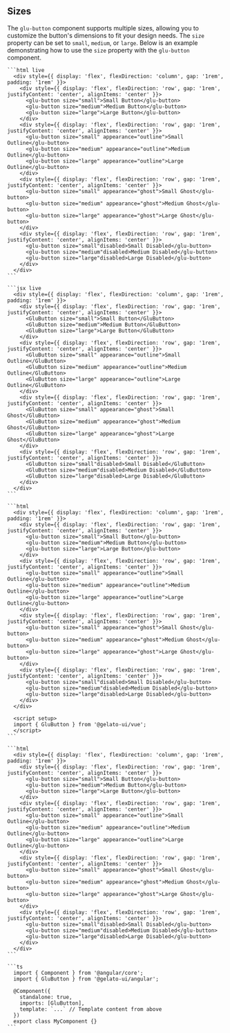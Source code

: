 
## Sizes

The `glu-button` component supports multiple sizes, allowing you to customize the button's dimensions to fit your design needs. The `size` property can be set to `small`, `medium`, or `large`. Below is an example demonstrating how to use the `size` property with the `glu-button` component.

<Tabs>
  <TabItem value="html" label="HTML">

    ```html live
      <div style={{ display: 'flex', flexDirection: 'column', gap: '1rem', padding: '1rem' }}>
        <div style={{ display: 'flex', flexDirection: 'row', gap: '1rem', justifyContent: 'center', alignItems: 'center' }}>
          <glu-button size="small">Small Button</glu-button>
          <glu-button size="medium">Medium Button</glu-button>
          <glu-button size="large">Large Button</glu-button>
        </div>
        <div style={{ display: 'flex', flexDirection: 'row', gap: '1rem', justifyContent: 'center', alignItems: 'center' }}>
          <glu-button size="small" appearance="outline">Small Outline</glu-button>
          <glu-button size="medium" appearance="outline">Medium Outline</glu-button>
          <glu-button size="large" appearance="outline">Large Outline</glu-button>
        </div>
        <div style={{ display: 'flex', flexDirection: 'row', gap: '1rem', justifyContent: 'center', alignItems: 'center' }}>
          <glu-button size="small" appearance="ghost">Small Ghost</glu-button>
          <glu-button size="medium" appearance="ghost">Medium Ghost</glu-button>
          <glu-button size="large" appearance="ghost">Large Ghost</glu-button>
        </div>
        <div style={{ display: 'flex', flexDirection: 'row', gap: '1rem', justifyContent: 'center', alignItems: 'center' }}>
          <glu-button size="small"disabled>Small Disabled</glu-button>
          <glu-button size="medium"disabled>Medium Disabled</glu-button>
          <glu-button size="large"disabled>Large Disabled</glu-button>
        </div>
      </div>
    ```

  </TabItem>
  <TabItem value="jsx" label="React">

    ```jsx live
      <div style={{ display: 'flex', flexDirection: 'column', gap: '1rem', padding: '1rem' }}>
        <div style={{ display: 'flex', flexDirection: 'row', gap: '1rem', justifyContent: 'center', alignItems: 'center' }}>
          <GluButton size="small">Small Button</GluButton>
          <GluButton size="medium">Medium Button</GluButton>
          <GluButton size="large">Large Button</GluButton>
        </div>
        <div style={{ display: 'flex', flexDirection: 'row', gap: '1rem', justifyContent: 'center', alignItems: 'center' }}>
          <GluButton size="small" appearance="outline">Small Outline</GluButton>
          <GluButton size="medium" appearance="outline">Medium Outline</GluButton>
          <GluButton size="large" appearance="outline">Large Outline</GluButton>
        </div>
        <div style={{ display: 'flex', flexDirection: 'row', gap: '1rem', justifyContent: 'center', alignItems: 'center' }}>
          <GluButton size="small" appearance="ghost">Small Ghost</GluButton>
          <GluButton size="medium" appearance="ghost">Medium Ghost</GluButton>
          <GluButton size="large" appearance="ghost">Large Ghost</GluButton>
        </div>
        <div style={{ display: 'flex', flexDirection: 'row', gap: '1rem', justifyContent: 'center', alignItems: 'center' }}>
          <GluButton size="small"disabled>Small Disabled</GluButton>
          <GluButton size="medium"disabled>Medium Disabled</GluButton>
          <GluButton size="large"disabled>Large Disabled</GluButton>
        </div>
      </div>
    ```

  </TabItem>
  <TabItem value="vue" label="Vue">

    ```html
      <div style={{ display: 'flex', flexDirection: 'column', gap: '1rem', padding: '1rem' }}>
        <div style={{ display: 'flex', flexDirection: 'row', gap: '1rem', justifyContent: 'center', alignItems: 'center' }}>
          <glu-button size="small">Small Button</glu-button>
          <glu-button size="medium">Medium Button</glu-button>
          <glu-button size="large">Large Button</glu-button>
        </div>
        <div style={{ display: 'flex', flexDirection: 'row', gap: '1rem', justifyContent: 'center', alignItems: 'center' }}>
          <glu-button size="small" appearance="outline">Small Outline</glu-button>
          <glu-button size="medium" appearance="outline">Medium Outline</glu-button>
          <glu-button size="large" appearance="outline">Large Outline</glu-button>
        </div>
        <div style={{ display: 'flex', flexDirection: 'row', gap: '1rem', justifyContent: 'center', alignItems: 'center' }}>
          <glu-button size="small" appearance="ghost">Small Ghost</glu-button>
          <glu-button size="medium" appearance="ghost">Medium Ghost</glu-button>
          <glu-button size="large" appearance="ghost">Large Ghost</glu-button>
        </div>
        <div style={{ display: 'flex', flexDirection: 'row', gap: '1rem', justifyContent: 'center', alignItems: 'center' }}>
          <glu-button size="small"disabled>Small Disabled</glu-button>
          <glu-button size="medium"disabled>Medium Disabled</glu-button>
          <glu-button size="large"disabled>Large Disabled</glu-button>
        </div>
      </div>

      <script setup>
      import { GluButton } from '@gelato-ui/vue';
      </script>
    ```

  </TabItem>
  <TabItem value="angular" label="Angular">

    ```html
      <div style={{ display: 'flex', flexDirection: 'column', gap: '1rem', padding: '1rem' }}>
        <div style={{ display: 'flex', flexDirection: 'row', gap: '1rem', justifyContent: 'center', alignItems: 'center' }}>
          <glu-button size="small">Small Button</glu-button>
          <glu-button size="medium">Medium Button</glu-button>
          <glu-button size="large">Large Button</glu-button>
        </div>
        <div style={{ display: 'flex', flexDirection: 'row', gap: '1rem', justifyContent: 'center', alignItems: 'center' }}>
          <glu-button size="small" appearance="outline">Small Outline</glu-button>
          <glu-button size="medium" appearance="outline">Medium Outline</glu-button>
          <glu-button size="large" appearance="outline">Large Outline</glu-button>
        </div>
        <div style={{ display: 'flex', flexDirection: 'row', gap: '1rem', justifyContent: 'center', alignItems: 'center' }}>
          <glu-button size="small" appearance="ghost">Small Ghost</glu-button>
          <glu-button size="medium" appearance="ghost">Medium Ghost</glu-button>
          <glu-button size="large" appearance="ghost">Large Ghost</glu-button>
        </div>
        <div style={{ display: 'flex', flexDirection: 'row', gap: '1rem', justifyContent: 'center', alignItems: 'center' }}>
          <glu-button size="small"disabled>Small Disabled</glu-button>
          <glu-button size="medium"disabled>Medium Disabled</glu-button>
          <glu-button size="large"disabled>Large Disabled</glu-button>
        </div>
      </div>
    ```

    ```ts
      import { Component } from '@angular/core';
      import { GluButton } from '@gelato-ui/angular';

      @Component({
        standalone: true,
        imports: [GluButton],
        template: `...` // Template content from above
      })
      export class MyComponent {}
    ```
  </TabItem>
</Tabs>
